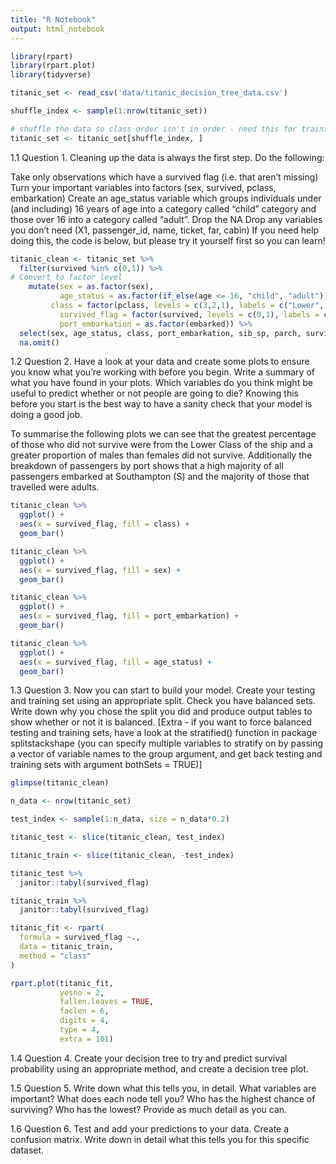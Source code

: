 ```yaml
---
title: "R Notebook"
output: html_notebook
---
```


```r
library(rpart)
library(rpart.plot)
library(tidyverse)

titanic_set <- read_csv('data/titanic_decision_tree_data.csv')

shuffle_index <- sample(1:nrow(titanic_set))

# shuffle the data so class order isn't in order - need this for training/testing split later on 
titanic_set <- titanic_set[shuffle_index, ]
```

1.1 Question 1. Cleaning up the data is always the first step. Do the following:

Take only observations which have a survived flag (i.e. that aren’t missing)
Turn your important variables into factors (sex, survived, pclass, embarkation)
Create an age_status variable which groups individuals under (and including) 16 years of age into a category called “child” category and those over 16 into a category called “adult”.
Drop the NA
Drop any variables you don’t need (X1, passenger_id, name, ticket, far, cabin)
If you need help doing this, the code is below, but please try it yourself first so you can learn!

```r
titanic_clean <- titanic_set %>%
  filter(survived %in% c(0,1)) %>%
# Convert to factor level
    mutate(sex = as.factor(sex), 
           age_status = as.factor(if_else(age <= 16, "child", "adult")),
         class = factor(pclass, levels = c(3,2,1), labels = c("Lower", "Middle", "Upper")), 
           survived_flag = factor(survived, levels = c(0,1), labels = c("No", "Yes")), 
           port_embarkation = as.factor(embarked)) %>%
  select(sex, age_status, class, port_embarkation, sib_sp, parch, survived_flag) %>%
  na.omit()
```

1.2 Question 2. Have a look at your data and create some plots to ensure you know what you’re working with before you begin. Write a summary of what you have found in your plots. Which variables do you think might be useful to predict whether or not people are going to die? Knowing this before you start is the best way to have a sanity check that your model is doing a good job.

To summarise the following plots we can see that the greatest percentage of those who did not survive were from the Lower Class of the ship and a greater proportion of males than females did not survive. Additionally the breakdown of passengers by port shows that a high majority of all passengers embarked at Southampton (S) and the majority of those that travelled were adults. 

```r
titanic_clean %>% 
  ggplot() +
  aes(x = survived_flag, fill = class) +
  geom_bar()
```

```r
titanic_clean %>% 
  ggplot() +
  aes(x = survived_flag, fill = sex) +
  geom_bar()
```

```r
titanic_clean %>% 
  ggplot() +
  aes(x = survived_flag, fill = port_embarkation) +
  geom_bar()
```

```r
titanic_clean %>% 
  ggplot() +
  aes(x = survived_flag, fill = age_status) +
  geom_bar()
```

1.3 Question 3. Now you can start to build your model. Create your testing and training set using an appropriate split. Check you have balanced sets. Write down why you chose the split you did and produce output tables to show whether or not it is balanced. [Extra - if you want to force balanced testing and training sets, have a look at the stratified() function in package splitstackshape (you can specify multiple variables to stratify on by passing a vector of variable names to the group argument, and get back testing and training sets with argument bothSets = TRUE)]

```r
glimpse(titanic_clean)
```

```r
n_data <- nrow(titanic_set)

test_index <- sample(1:n_data, size = n_data*0.2)

titanic_test <- slice(titanic_clean, test_index)

titanic_train <- slice(titanic_clean, -test_index)
```

```r
titanic_test %>% 
  janitor::tabyl(survived_flag)
```

```r
titanic_train %>% 
  janitor::tabyl(survived_flag)
```

```r
titanic_fit <- rpart(
  formula = survived_flag ~.,
  data = titanic_train,
  method = "class"
)

rpart.plot(titanic_fit,
           yesno = 2,
           fallen.leaves = TRUE,
           faclen = 6,
           digits = 4,
           type = 4,
           extra = 101)
```

1.4 Question 4. Create your decision tree to try and predict survival probability using an appropriate method, and create a decision tree plot.

1.5 Question 5. Write down what this tells you, in detail. What variables are important? What does each node tell you? Who has the highest chance of surviving? Who has the lowest? Provide as much detail as you can.

1.6 Question 6. Test and add your predictions to your data. Create a confusion matrix. Write down in detail what this tells you for this specific dataset.


